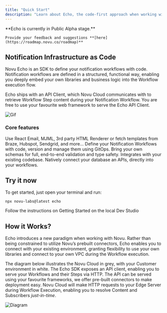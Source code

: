 ```yaml
---
title: "Quick Start"
description: "Learn about Echo, the code-first approach when working with Novu."
---
```


<Note>
    **Echo is currently in Public Alpha stage.**

    Provide your feedback and suggestions **[here](https://roadmap.novu.co/roadmap)**
</Note>

## Notification Infrastructure as Code

Novu Echo is an SDK to define your notification workflows with code. Notification workflows are defined in a structured, functional way, enabling you deeply embed your own libraries and business logic into the Workflow execution flow.

Echo ships with an API Client, which Novu Cloud communicates with to retrieve Workflow Step content during your Notification Workflow. You are free to use your favourite web framework to serve the Echo API Client.

![Gif](/images/echo/echo-gif.gif)


### Core features

<CardGroup cols={2}>
    <Card title="Integrations" icon="gear" href={'/echo/integrations'}>
        Use React Email, MJML, 3rd party HTML Renderer or fetch templates from Braze, Hubspot, Sendgrid, and more...
    </Card>
    <Card title="GitOps" icon="github">
        Define your Notification Workflows with code, version and manage them using GitOps.
    </Card>
    <Card title="Type-safety" icon="shield">
        Bring your own schemas for full, end-to-end validation and type safety.
    </Card>
    <Card title="Bring Your Own Code" icon="code">
        Integrates with your existing codebase. Natively connect your database an APIs, directly into your workflows.
    </Card>
</CardGroup>


## Try it now

To get started, just open your terminal and run:

```shell
npx novu-labs@latest echo
```

Follow the instructions on Getting Started on the local Dev Studio


## How it Works?

Echo introduces a new paradigm when working with Novu. Rather than being constrained to utilize Novu’s prebuilt connectors, Echo enables you to connect with your existing environment, granting flexibility to use your own libraries and connect to your own VPC during the Workflow execution.

The diagram below illustrates the Novu Cloud in grey, with your Customer environment in white. The Echo SDK exposes an API client, enabling you to serve your Workflows and their Steps via HTTP. The API can be served using your favourite frameworks, we offer pre-built connectors to make deployment easy. Novu Cloud will make HTTP requests to your Edge Server during Workflow Execution, enabling you to resolve Content and Subscribers *just-in-time*.

![Diagram](/images/echo/diagram.png)

